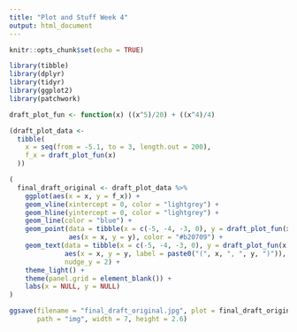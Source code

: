 ```yaml
---
title: "Plot and Stuff Week 4"
output: html_document
---
```


```r
knitr::opts_chunk$set(echo = TRUE)
```



```r
library(tibble)
library(dplyr)
library(tidyr)
library(ggplot2)
library(patchwork)
```



```r
draft_plot_fun <- function(x) ((x^5)/20) + ((x^4)/4)

(draft_plot_data <- 
  tibble(
    x = seq(from = -5.1, to = 3, length.out = 200),
    f_x = draft_plot_fun(x)
  ))
```


```r
(
  final_draft_original <- draft_plot_data %>%
    ggplot(aes(x = x, y = f_x)) + 
    geom_vline(xintercept = 0, color = "lightgrey") + 
    geom_hline(yintercept = 0, color = "lightgrey") + 
    geom_line(color = "blue") + 
    geom_point(data = tibble(x = c(-5, -4, -3, 0), y = draft_plot_fun(x)),
               aes(x = x, y = y), color = "#b20709") + 
    geom_text(data = tibble(x = c(-5, -4, -3, 0), y = draft_plot_fun(x)),
              aes(x = x, y = y, label = paste0("(", x, ", ", y, ")")),
              nudge_y = 2) + 
    theme_light() + 
    theme(panel.grid = element_blank()) + 
    labs(x = NULL, y = NULL)
)
```


```r
ggsave(filename = "final_draft_original.jpg", plot = final_draft_original,
       path = "img", width = 7, height = 2.6)
```


















